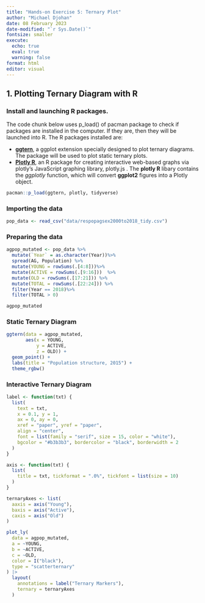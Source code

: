 ```yaml
---
title: "Hands-on Exercise 5: Ternary Plot"
author: "Michael Djohan"
date: 08 February 2023
date-modified: "`r Sys.Date()`"
fontsize: smaller
execute: 
  echo: true
  eval: true
  warning: false
format: html
editor: visual
---
```


## 1. Plotting Ternary Diagram with R

### Install and launching R packages.

The code chunk below uses p_load() of pacman package to check if packages are installed in the computer. If they are, then they will be launched into R. The R packages installed are:

-   [**ggtern**](http://www.ggtern.com/), a ggplot extension specially designed to plot ternary diagrams. The package will be used to plot static ternary plots.
-   [**Plotly R**](https://plot.ly/r/), an R package for creating interactive web-based graphs via plotly's JavaScript graphing library, plotly.js . The **plotly R** libary contains the *ggplotly* function, which will convert **ggplot2** figures into a Plotly object.

```r
pacman::p_load(ggtern, plotly, tidyverse)
```

### Importing the data

```r
pop_data <- read_csv("data/respopagsex2000to2018_tidy.csv") 
```

### Preparing the data

```r
agpop_mutated <- pop_data %>%
  mutate(`Year` = as.character(Year))%>%
  spread(AG, Population) %>%
  mutate(YOUNG = rowSums(.[4:8]))%>%
  mutate(ACTIVE = rowSums(.[9:16]))  %>%
  mutate(OLD = rowSums(.[17:21])) %>%
  mutate(TOTAL = rowSums(.[22:24])) %>%
  filter(Year == 2018)%>%
  filter(TOTAL > 0)

agpop_mutated
```

### Static Ternary Diagram

```r
ggtern(data = agpop_mutated,
       aes(x = YOUNG,
           y = ACTIVE,
           z = OLD)) +
  geom_point() +
  labs(title = "Population structure, 2015") +
  theme_rgbw()
```

### Interactive Ternary Diagram

```r
label <- function(txt) {
  list(
    text = txt, 
    x = 0.1, y = 1,
    ax = 0, ay = 0,
    xref = "paper", yref = "paper", 
    align = "center",
    font = list(family = "serif", size = 15, color = "white"),
    bgcolor = "#b3b3b3", bordercolor = "black", borderwidth = 2
  )
}

axis <- function(txt) {
  list(
    title = txt, tickformat = ".0%", tickfont = list(size = 10)
  )
}

ternaryAxes <- list(
  aaxis = axis("Young"), 
  baxis = axis("Active"), 
  caxis = axis("Old")
)

plot_ly(
  data = agpop_mutated, 
  a = ~YOUNG, 
  b = ~ACTIVE, 
  c = ~OLD, 
  color = I("black"), 
  type = "scatterternary"
) |> 
  layout(
    annotations = label("Ternary Markers"), 
    ternary = ternaryAxes
  )
```
